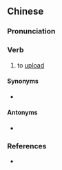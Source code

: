{{also|上传}}
==Chinese==
{{zh-forms|s=上传}}

===Pronunciation===
{{zh-pron
|m=shàngchuán
|c=soeng6 cyun4
|cat=v
}}

===Verb===
{{zh-verb}}

# to [[upload]]

====Synonyms====
* {{zh-l|上載}}

====Antonyms====
* {{zh-l|下載}}

===References===
* {{cite-web
|url=http://www.nciku.com/
|title=上傳
|work=Nciku Online Chinese-English Dictionary
|language=Mandarin/English
|accessdate=2009-06-09}}